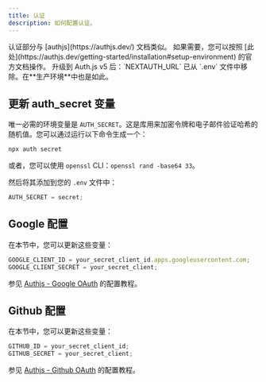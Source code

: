 ```yaml
---
title: 认证
description: 如何配置认证。
---
```


<Callout type="note" twClass="mt-0">
  认证部分与 [authjs](https://authjs.dev/) 文档类似。
  如果需要，您可以按照 [此处](https://authjs.dev/getting-started/installation#setup-environment) 的官方文档操作。
</Callout>

<Callout type="danger" twClass="mt-3">
  升级到 Auth.js v5 后：`NEXTAUTH_URL` 已从 `.env` 文件中移除。在**生产环境**中也是如此。
</Callout>

## 更新 auth_secret 变量

唯一必需的环境变量是 `AUTH_SECRET`。这是库用来加密令牌和电子邮件验证哈希的随机值。您可以通过运行以下命令生成一个：

```bash
npx auth secret
```

或者，您可以使用 `openssl` CLI：`openssl rand -base64 33`。

然后将其添加到您的 `.env` 文件中：

```js title=".env"
AUTH_SECRET = secret;
```

## Google 配置

在本节中，您可以更新这些变量：

```js title=".env"
GOOGLE_CLIENT_ID = your_secret_client_id.apps.googleusercontent.com;
GOOGLE_CLIENT_SECRET = your_secret_client;
```

参见 [Authjs - Google OAuth](https://authjs.dev/getting-started/providers/google) 的配置教程。

## Github 配置

在本节中，您可以更新这些变量：

```js title=".env"
GITHUB_ID = your_secret_client_id;
GITHUB_SECRET = your_secret_client;
```

参见 [Authjs - Github OAuth](https://authjs.dev/getting-started/providers/github) 的配置教程。